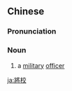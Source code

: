 {{also|将校}}
==Chinese==
{{zh-forms|s=将校}}

===Pronunciation===
{{zh-pron
|m=jiàngxiào
|cat=n
}}

===Noun===
{{zh-noun}}

# {{lb|zh|literary}} a [[military]] [[officer]]

[[ja:將校]]